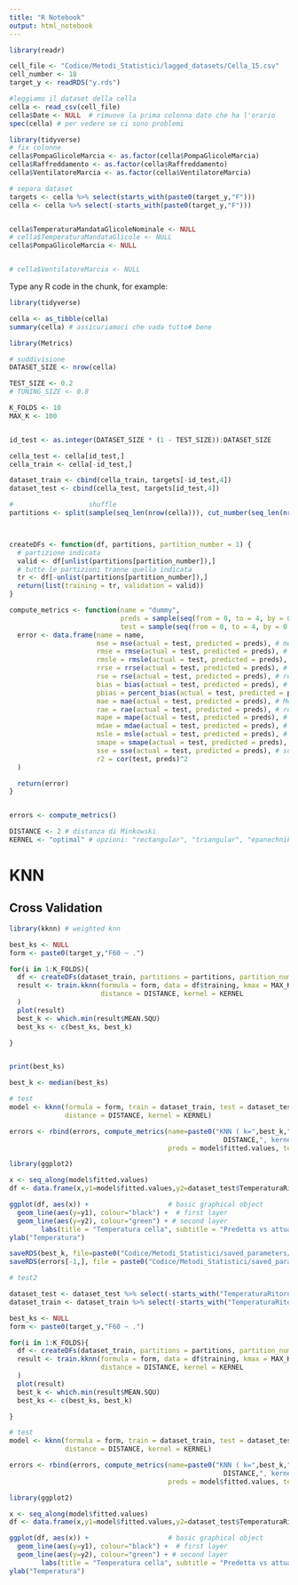 ```yaml
---
title: "R Notebook"
output: html_notebook
---
```


```r
library(readr)

cell_file <- "Codice/Metodi_Statistici/lagged_datasets/Cella_15.csv"
cell_number <- 18
target_y <- readRDS("y.rds")

#leggiamo il dataset della cella
cella <- read_csv(cell_file)
cella$Date <- NULL  # rimuove la prima colonna dato che ha l'orario
spec(cella) # per vedere se ci sono problemi
```

```r
library(tidyverse)
# fix colonne
cella$PompaGlicoleMarcia <- as.factor(cella$PompaGlicoleMarcia)
cella$Raffreddamento <- as.factor(cella$Raffreddamento)
cella$VentilatoreMarcia <- as.factor(cella$VentilatoreMarcia)

# separa dataset
targets <- cella %>% select(starts_with(paste0(target_y,"F")))
cella <- cella %>% select(-starts_with(paste0(target_y,"F")))


cella$TemperaturaMandataGlicoleNominale <- NULL
# cella$TemperaturaMandataGlicole <- NULL
cella$PompaGlicoleMarcia <- NULL


# cella$VentilatoreMarcia <- NULL

```

Type any R code in the chunk, for example:
```r
library(tidyverse)

cella <- as_tibble(cella)
summary(cella) # assicuriamoci che vada tutto# bene
```

```r
library(Metrics)

# suddivisione
DATASET_SIZE <- nrow(cella)

TEST_SIZE <- 0.2
# TUNING_SIZE <- 0.8

K_FOLDS <- 10
MAX_K <- 100


id_test <- as.integer(DATASET_SIZE * (1 - TEST_SIZE)):DATASET_SIZE

cella_test <- cella[id_test,]
cella_train <- cella[-id_test,]

dataset_train <- cbind(cella_train, targets[-id_test,4])
dataset_test <- cbind(cella_test, targets[id_test,4])

#                   shuffle
partitions <- split(sample(seq_len(nrow(cella))), cut_number(seq_len(nrow(cella)), K_FOLDS, labels = FALSE))



createDFs <- function(df, partitions, partition_number = 1) {
  # partizione indicata
  valid <- df[unlist(partitions[partition_number]),]
  # tutte le partizioni tranne quella indicata
  tr <- df[-unlist(partitions[partition_number]),]
  return(list(training = tr, validation = valid))
}

compute_metrics <- function(name = "dummy",
                            preds = sample(seq(from = 0, to = 4, by = 0.5), replace = TRUE),
                            test = sample(seq(from = 0, to = 4, by = 0.5), replace = TRUE)) {
  error <- data.frame(name = name,
                      mse = mse(actual = test, predicted = preds), # mean square error
                      rmse = rmse(actual = test, predicted = preds), # root mean square error
                      rmsle = rmsle(actual = test, predicted = preds), # root mean square log error
                      rrse = rrse(actual = test, predicted = preds), # root relative square error
                      rse = rse(actual = test, predicted = preds), # relative square error
                      bias = bias(actual = test, predicted = preds), # bias del modello
                      pbias = percent_bias(actual = test, predicted = preds), # percent bias
                      mae = mae(actual = test, predicted = preds), # Mean Absolute Error
                      rae = rae(actual = test, predicted = preds), # relative absolute error
                      mape = mape(actual = test, predicted = preds), # Mean Absolute Percentage Error
                      mdae = mdae(actual = test, predicted = preds), # Median Absolute Different Error
                      msle = msle(actual = test, predicted = preds), # Mean Squared Log Error
                      smape = smape(actual = test, predicted = preds), #symmetric mean absolute percentage error
                      sse = sse(actual = test, predicted = preds), # sum of the squared differences between two numeric vectors
                      r2 = cor(test, preds)^2
  )

  return(error)
}


errors <- compute_metrics()

DISTANCE <- 2 # distanza di Minkowski
KERNEL <- "optimal" # opzioni: "rectangular", "triangular", "epanechnikov", "biweight", "triweight" , "cos", "inv", "gaussian" and "optimal"

```

# KNN

## Cross Validation
```r
library(kknn) # weighted knn

best_ks <- NULL
form <- paste0(target_y,"F60 ~ .")

for(i in 1:K_FOLDS){
  df <- createDFs(dataset_train, partitions = partitions, partition_number = i)
  result <- train.kknn(formula = form, data = df$training, kmax = MAX_K,
                       distance = DISTANCE, kernel = KERNEL
  )
  plot(result)
  best_k <- which.min(result$MEAN.SQU)
  best_ks <- c(best_ks, best_k)

}



```
```r
print(best_ks)

best_k <- median(best_ks)
```

```r
# test
model <- kknn(formula = form, train = dataset_train, test = dataset_test, k=best_k,
              distance = DISTANCE, kernel = KERNEL)

errors <- rbind(errors, compute_metrics(name=paste0("KNN ( k=",best_k,", Minkowski Distance=",
                                                      DISTANCE,", kernel=", KERNEL,")"),
                                        preds = model$fitted.values, test = dataset_test$TemperaturaRitornoGlicoleF60 ))
```
```r
library(ggplot2)

x <- seq_along(model$fitted.values)
df <- data.frame(x,y1=model$fitted.values,y2=dataset_test$TemperaturaRitornoGlicoleF60)

ggplot(df, aes(x)) +                    # basic graphical object
  geom_line(aes(y=y1), colour="black") +  # first layer
  geom_line(aes(y=y2), colour="green") + # second layer
        labs(title = "Temperatura cella", subtitle = "Predetta vs attuale") + xlab("Tempo") +
ylab("Temperatura")
```

```r
saveRDS(best_k, file=paste0("Codice/Metodi_Statistici/saved_parameters/KNN/best_k_cella_",cell_number,".rds"))
saveRDS(errors[-1,], file = paste0("Codice/Metodi_Statistici/saved_parameters/metriche_errori/KNN_cella_", cell_number,".rds"))
```

```r
# test2

dataset_test <- dataset_test %>% select(-starts_with("TemperaturaRitornoGlicoleP"))
dataset_train <- dataset_train %>% select(-starts_with("TemperaturaRitornoGlicoleP"))
```
```r
best_ks <- NULL
form <- paste0(target_y,"F60 ~ .")

for(i in 1:K_FOLDS){
  df <- createDFs(dataset_train, partitions = partitions, partition_number = i)
  result <- train.kknn(formula = form, data = df$training, kmax = MAX_K,
                       distance = DISTANCE, kernel = KERNEL
  )
  plot(result)
  best_k <- which.min(result$MEAN.SQU)
  best_ks <- c(best_ks, best_k)

}

```
```r
# test
model <- kknn(formula = form, train = dataset_train, test = dataset_test, k=best_k,
              distance = DISTANCE, kernel = KERNEL)

errors <- rbind(errors, compute_metrics(name=paste0("KNN ( k=",best_k,", Minkowski Distance=",
                                                      DISTANCE,", kernel=", KERNEL,")"),
                                        preds = model$fitted.values, test = dataset_test$TemperaturaRitornoGlicoleF60 ))
```
```r
library(ggplot2)

x <- seq_along(model$fitted.values)
df <- data.frame(x,y1=model$fitted.values,y2=dataset_test$TemperaturaRitornoGlicoleF60)

ggplot(df, aes(x)) +                    # basic graphical object
  geom_line(aes(y=y1), colour="black") +  # first layer
  geom_line(aes(y=y2), colour="green") + # second layer
        labs(title = "Temperatura cella", subtitle = "Predetta vs attuale") + xlab("Tempo") +
ylab("Temperatura")
```

